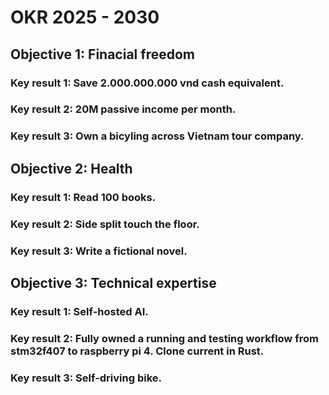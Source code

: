 # OKR 2025 - 2030

## Objective 1: Finacial freedom

### Key result 1: Save 2.000.000.000 vnd cash equivalent.

### Key result 2: 20M passive income per month.

### Key result 3: Own a bicyling across Vietnam tour company.

## Objective 2: Health

### Key result 1: Read 100 books.

### Key result 2: Side split touch the floor.

### Key result 3: Write a fictional novel.

## Objective 3: Technical expertise

### Key result 1: Self-hosted AI.

### Key result 2: Fully owned a running and testing workflow from stm32f407 to raspberry pi 4. Clone current in Rust.

### Key result 3: Self-driving bike.
